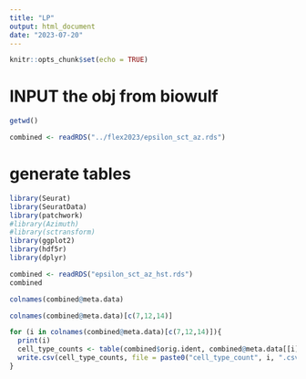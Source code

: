 ```yaml
---
title: "LP"
output: html_document
date: "2023-07-20"
---
```


```r
knitr::opts_chunk$set(echo = TRUE)
```

# INPUT the obj from biowulf 
```r
getwd()
```


```r
combined <- readRDS("../flex2023/epsilon_sct_az.rds")
```

# generate tables
```r
library(Seurat)
library(SeuratData)
library(patchwork)
#library(Azimuth)
#library(sctransform)
library(ggplot2)
library(hdf5r)
library(dplyr)
```


```r
combined <- readRDS("epsilon_sct_az_hst.rds")
combined
```

```r
colnames(combined@meta.data)
```

```r
colnames(combined@meta.data)[c(7,12,14)]
```


```r
for (i in colnames(combined@meta.data)[c(7,12,14)]){
  print(i)
  cell_type_counts <- table(combined$orig.ident, combined@meta.data[[i]])
  write.csv(cell_type_counts, file = paste0("cell_type_count", i, ".csv"))
}

```
